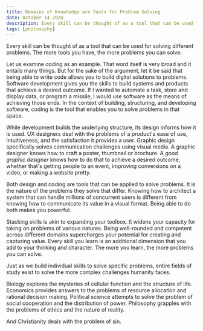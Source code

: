 ```yaml
---
title: Domains of Knowledge are Tools for Problem Solving
date: October 14 2024
description: Every skill can be thought of as a tool that can be used for solving different problems. The more tools you have, the more problems you can solve.
tags: [philosophy]
---
```

Every skill can be thought of as a tool that can be used for solving different problems.
The more tools you have, the more problems you can solve.

Let us examine coding as an example. That word itself is very broad and it entails many things. But for the sake of the argument, let it be said that being able to write code allows you to build digital solutions to problems. Software development gives you the skills to build systems and products that achieve a desired outcome. If I wanted to automate a task, store and display data, or program a missile, I would use software as the means of achieving those ends. In the context of building, structuring, and developing software, coding is the tool that enables you to solve problems in that space.

While development builds the underlying structure, its design informs how it is used. UX designers deal with the problems of a product's ease of use, intuitiveness, and the satisfaction it provides a user. Graphic design specifically solves communication challenges using visual media. A graphic designer knows how to craft a poster, thumbnail or brochure. A *good graphic designer* knows how to do that to achieve a desired outcome, whether that's getting people to an event, improving conversions on a video, or making a website pretty. 

Both design and coding are tools that can be applied to solve problems. It is the nature of the problems they solve that differ. 
Knowing how to architect a system that can handle millions of concurrent users is different from knowing how to communicate its value in a visual format. Being able to do both makes you powerful.

Stacking skills is akin to expanding your toolbox. It widens your capacity for taking on problems of various natures. Being well-rounded and competent across different domains supercharges your potential for creating and capturing value. Every skill you learn is an additional dimension that you add to your thinking and character. The more you learn, the more problems you can solve.

Just as we build individual skills to solve specific problems, entire fields of study exist to solve the more complex challenges humanity faces.

Biology explores the mysteries of cellular function and the structure of life. 
Economics provides answers to the problems of resource allocation and rational decision making. 
Political science attempts to solve the problem of social cooperation and the distribution of power.
Philosophy grapples with the problems of ethics and the nature of reality. 

And Christianity deals with the problem of sin.